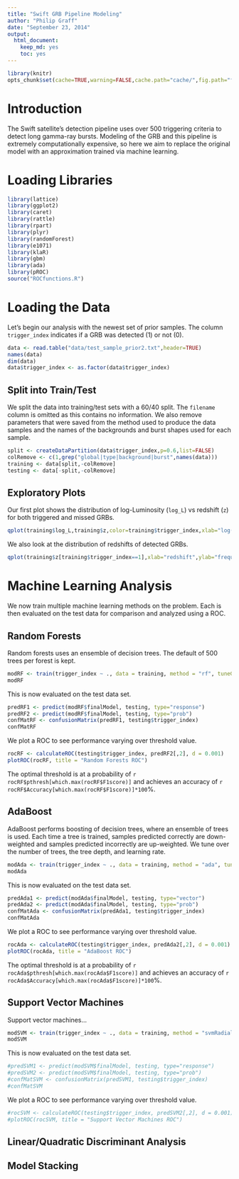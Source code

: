 ```yaml
---
title: "Swift GRB Pipeline Modeling"
author: "Philip Graff"
date: "September 23, 2014"
output:
  html_document:
    keep_md: yes
    toc: yes
---
```

```r
library(knitr)
opts_chunk$set(cache=TRUE,warning=FALSE,cache.path="cache/",fig.path="figure/")
```

# Introduction

The Swift satellite's detection pipeline uses over 500 triggering criteria to detect long gamma-ray bursts. Modeling of the GRB and this pipeline is extremely computationally expensive, so here we aim to replace the original model with an approximation trained via machine learning.

# Loading Libraries
```r
library(lattice)
library(ggplot2)
library(caret)
library(rattle)
library(rpart)
library(plyr)
library(randomForest)
library(e1071)
library(klaR)
library(gbm)
library(ada)
library(pROC)
source("ROCfunctions.R")
```

# Loading the Data
Let's begin our analysis with the newest set of prior samples. The column `trigger_index` indicates if a GRB was detected (1) or not (0).
```r
data <- read.table("data/test_sample_prior2.txt",header=TRUE)
names(data)
dim(data)
data$trigger_index <- as.factor(data$trigger_index)
```

## Split into Train/Test
We split the data into training/test sets with a 60/40 split. The `filename` column is omitted as this contains no information. We also remove parameters that were saved from the method used to produce the data samples and the names of the backgrounds and burst shapes used for each sample.
```r
split <- createDataPartition(data$trigger_index,p=0.6,list=FALSE)
colRemove <- c(1,grep("global|type|background|burst",names(data)))
training <- data[split,-colRemove]
testing <- data[-split,-colRemove]
```

## Exploratory Plots
Our first plot shows the distribution of log-Luminosity (`log_L`) vs redshift (`z`) for both triggered and missed GRBs.

```r
qplot(training$log_L,training$z,color=training$trigger_index,xlab="log(Luminosity)",ylab="redshift",main="Scatterplot of Luminosity and Redshift for GRBs")
```

We also look at the distribution of redshifts of detected GRBs.

```r
qplot(training$z[training$trigger_index==1],xlab="redshift",ylab="frequency",main="Histogram of Redshift for Detected GRBs")
```

# Machine Learning Analysis
We now train multiple machine learning methods on the problem. Each is then evaluated on the test data for comparison and analyzed using a ROC.

## Random Forests
Random forests uses an ensemble of decision trees. The default of 500 trees per forest is kept.
```r
modRF <- train(trigger_index ~ ., data = training, method = "rf", tuneGrid = expand.grid(mtry = seq(3,13,by=2)), trControl = trainControl(method = "cv", number = 10))
modRF
```

This is now evaluated on the test data set.
```r
predRF1 <- predict(modRF$finalModel, testing, type="response")
predRF2 <- predict(modRF$finalModel, testing, type="prob")
confMatRF <- confusionMatrix(predRF1, testing$trigger_index)
confMatRF
```

We plot a ROC to see performance varying over threshold value.
```r
rocRF <- calculateROC(testing$trigger_index, predRF2[,2], d = 0.001)
plotROC(rocRF, title = "Random Forests ROC")
```

The optimal threshold is at a probability of `r rocRF$pthresh[which.max(rocRF$F1score)]` and achieves an accuracy of `r rocRF$Accuracy[which.max(rocRF$F1score)]*100`%.

## AdaBoost
AdaBoost performs boosting of decision trees, where an ensemble of trees is used. Each time a tree is trained, samples predicted correctly are down-weighted and samples predicted incorrectly are up-weighted. We tune over the number of trees, the tree depth, and learning rate.
```r
modAda <- train(trigger_index ~ ., data = training, method = "ada", tuneGrid = expand.grid(nu=0.1, iter=50, maxdepth=3), trControl = trainControl(method = "cv"))
modAda
```

This is now evaluated on the test data set.
```r
predAda1 <- predict(modAda$finalModel, testing, type="vector")
predAda2 <- predict(modAda$finalModel, testing, type="prob")
confMatAda <- confusionMatrix(predAda1, testing$trigger_index)
confMatAda
```

We plot a ROC to see performance varying over threshold value.
```r
rocAda <- calculateROC(testing$trigger_index, predAda2[,2], d = 0.001)
plotROC(rocAda, title = "AdaBoost ROC")
```

The optimal threshold is at a probability of `r rocAda$pthresh[which.max(rocAda$F1score)]` and achieves an accuracy of `r rocAda$Accuracy[which.max(rocAda$F1score)]*100`%.

## Support Vector Machines
Support vector machines...
```r
modSVM <- train(trigger_index ~ ., data = training, method = "svmRadial", tuneLength = 3, preProc = c("center", "scale"), trControl = trainControl(method = "cv", classProbs = TRUE))
modSVM
```

This is now evaluated on the test data set.
```r
#predSVM1 <- predict(modSVM$finalModel, testing, type="response")
#predSVM2 <- predict(modSVM$finalModel, testing, type="prob")
#confMatSVM <- confusionMatrix(predSVM1, testing$trigger_index)
#confMatSVM
```

We plot a ROC to see performance varying over threshold value.
```r
#rocSVM <- calculateROC(testing$trigger_index, predSVM2[,2], d = 0.001)
#plotROC(rocSVM, title = "Support Vector Machines ROC")
```


## Linear/Quadratic Discriminant Analysis

## Model Stacking
